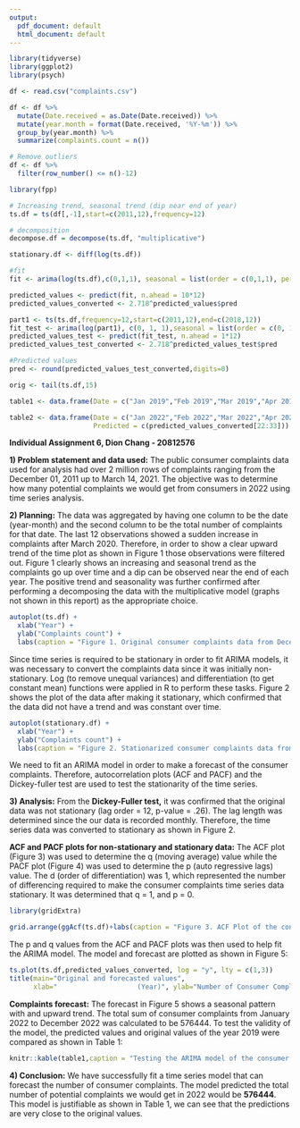 ---
output:
  pdf_document: default
  html_document: default
---
```{r setup, include=FALSE}
library(tidyverse)
library(ggplot2)
library(psych)
```

```{r include = FALSE}
df <- read.csv("complaints.csv")

df <- df %>% 
  mutate(Date.received = as.Date(Date.received)) %>% 
  mutate(year.month = format(Date.received, '%Y-%m')) %>% 
  group_by(year.month) %>% 
  summarize(complaints.count = n())

# Remove outliers
df <- df %>%
  filter(row_number() <= n()-12)

library(fpp)

# Increasing trend, seasonal trend (dip near end of year) 
ts.df = ts(df[,-1],start=c(2011,12),frequency=12)

# decomposition
decompose.df = decompose(ts.df, "multiplicative")

stationary.df <- diff(log(ts.df))

#fit
fit <- arima(log(ts.df),c(0,1,1), seasonal = list(order = c(0,1,1), period = 12))

predicted_values <- predict(fit, n.ahead = 10*12)
predicted_values_converted <- 2.718^predicted_values$pred

part1 <- ts(ts.df,frequency=12,start=c(2011,12),end=c(2018,12))
fit_test <- arima(log(part1), c(0, 1, 1),seasonal = list(order = c(0, 1, 1), period = 12))
predicted_values_test <- predict(fit_test, n.ahead = 1*12)
predicted_values_test_converted <- 2.718^predicted_values_test$pred

#Predicted values
pred <- round(predicted_values_test_converted,digits=0)

orig <- tail(ts.df,15)

table1 <- data.frame(Date = c("Jan 2019","Feb 2019","Mar 2019","Apr 2019","May 2019","Jun 2019","Jul 2019","Aug 2019", "Sep 2019","Oct 2019","Nov 2019","Dec 2019"),Predicted = c(pred[1:12]),Original = c(orig[1:12]))

table2 <- data.frame(Date = c("Jan 2022","Feb 2022","Mar 2022","Apr 2022","May 2022","Jun 2022","Jul 2022","Aug 2022", "Sep 2022","Oct 2022","Nov 2022","Dec 2022"),
                     Predicted = c(predicted_values_converted[22:33]))
```


**Individual Assignment 6, Dion Chang - 20812576**

**1) Problem statement and data used:** The public consumer complaints data used for analysis had over 2 million rows of complaints ranging from the December 01, 2011 up to March 14, 2021. The objective was to determine how many potential complaints we would get from consumers in 2022 using time series analysis. 

**2) Planning:** The data was aggregated by having one column to be the date (year-month) and the second column to be the total number of complaints for that date. The last 12 observations showed a sudden increase in complaints after March 2020. Therefore, in order to show a clear upward trend of the time plot as shown in Figure 1 those observations were filtered out. Figure 1 clearly shows an increasing and seasonal trend as the complaints go up over time and a dip can be observed near the end of each year. The positive trend and seasonality was further confirmed after performing a decomposing the data with the multiplicative model (graphs not shown in this report) as the appropriate choice. 

```{r echo= FALSE,fig.height=3, fig.width=12, message=FALSE, warning=FALSE}

autoplot(ts.df) +
  xlab("Year") +
  ylab("Complaints count") + 
  labs(caption = "Figure 1. Original consumer complaints data from December 2011 to March 2020.")
```

Since time series is required to be stationary in order to fit ARIMA models, it was necessary to convert the complaints data since it was initially non-stationary. Log (to remove unequal variances) and differentiation (to get constant mean) functions were applied in R to perform these tasks. Figure 2 shows the plot of the data after making it stationary, which confirmed that the data did not have a trend and was constant over time. 

```{r echo= FALSE,fig.height=3, fig.width=12, message=FALSE, warning=FALSE}

autoplot(stationary.df) +
  xlab("Year") +
  ylab("Complaints count") + 
  labs(caption = "Figure 2. Stationarized consumer complaints data from December 2011 to March 2020.")
```

We need to fit an ARIMA model in order to make a forecast of the consumer complaints. Therefore, autocorrelation plots (ACF and PACF) and the Dickey-fuller test are used to test the stationarity of the time series.

**3) Analysis:** From the **Dickey-Fuller test,** it was confirmed that the original data was not stationary (lag order = 12, p-value = .26). The lag length was determined since the our data is recorded monthly. Therefore, the time series data was converted to stationary as shown in Figure 2. 

**ACF and PACF plots for non-stationary and stationary data:** The ACF plot (Figure 3) was used to determine the q (moving average) value while the PACF plot (Figure 4) was used to determine the p (auto regressive lags) value. The d (order of differentiation) was 1, which represented the number of differencing required to make the consumer complaints time series data stationary. It was determined that q = 1, and p = 0.

```{r echo= FALSE,fig.height=3, fig.width=12, message=FALSE, warning=FALSE}
library(gridExtra)

grid.arrange(ggAcf(ts.df)+labs(caption = "Figure 3. ACF Plot of the consumer complaints time series data.", title = "Consumer Complaints"),ggPacf(ts.df) + labs(caption = "Figure 4. PACF Plot of the consumer complaints time series data.",title = "Consumer Complaints"), ncol=2)
```
The p and q values from the ACF and PACF plots was then used to help fit the ARIMA model. The model and forecast are plotted as shown in Figure 5:

```{r echo= FALSE,fig.height=3.4, fig.width=10, message=FALSE, warning=FALSE}

ts.plot(ts.df,predicted_values_converted, log = "y", lty = c(1,3))
title(main="Original and forecasted values",
      xlab="                    (Year)", ylab="Number of Consumer Complaints", labs(caption = "Figure 5. Fitted ARIMA model and forecast of consumer complaints time series data."))
```

**Complaints forecast:** The forecast in Figure 5 shows a seasonal pattern with and upward trend. The total sum of consumer complaints from January 2022 to December 2022 was calculated to be 576444. To test the validity of the model, the predicted values and original values of the year 2019 were compared as shown in Table 1: 
```{r, echo=FALSE}
knitr::kable(table1,caption = "Testing the ARIMA model of the consumer complaints predicted vs. original values for year 2019.")
```

**4) Conclusion:** We have successfully fit a time series model that can forecast the number of consumer complaints. The model predicted the total number of potential complaints we would get in 2022 would be **576444**. This model is justifiable as shown in Table 1, we can see that the predictions are very close to the original values.